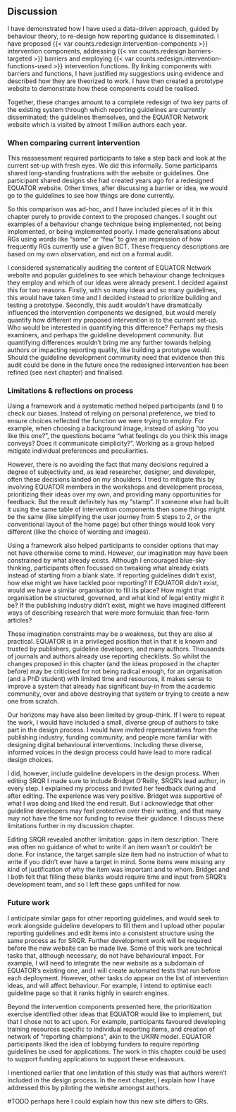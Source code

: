 ## Discussion

I have demonstrated how I have used a data-driven approach, guided by behaviour theory, to re-design how reporting guidance is disseminated. I have proposed {{< var counts.redesign.intervention-components >}} intervention components, addressing {{< var counts.redesign.barriers-targeted >}} barriers and employing {{< var counts.redesign.intervention-functions-used >}} intervention functions. By linking components with barriers and functions, I have justified my suggestions using evidence and described how they are theorized to work. I have then created a prototype website to demonstrate how these components could be realised.

Together, these changes amount to a complete redesign of two key parts of the existing system through which reporting guidelines are currently disseminated; the guidelines themselves, and the EQUATOR Network website which is visited by almost 1 million authors each year.

### When comparing current intervention

This reassessment required participants to take a step back and look at the current set-up with fresh eyes. We did this informally. Some participants shared long-standing frustrations with the website or guidelines. One participant shared designs she had created years ago for a redesigned EQUATOR website. Other times, after discussing a barrier or idea, we would go to the guidelines to see how things are  done currently.

So this comparison was ad-hoc, and I have included pieces of it in this chapter purely to provide context to the proposed changes. I sought out examples of a behaviour change technique being implemented, not being implemented, or being implemented poorly. I made generalisations about RGs using words like "some" or "few" to give an impression of how frequently RGs currently use a given BCT. These frequency descriptions are based on my own observation, and not on a formal audit.

I considered systematically auditing the content of EQUATOR Network website and popular guidelines to see which behaviour change techniques they employ and which of our ideas were already present. I decided against this  for two reasons. Firstly, with so many  ideas and so many guidelines, this would have taken time and I decided instead to prioritize building and testing a prototype. Secondly, this audit wouldn't have dramatically influenced the intervention components we designed, but would merely quantify how different my proposed intervention is to the current set-up. Who would be interested in quantifying this difference? Perhaps my thesis examiners, and perhaps the guideline development community. But quantifying differences wouldn't bring me any further towards helping authors or impacting reporting quality, like building a prototype would. Should the guideline development community need that evidence then this audit could be done in the future once the redesigned intervention has been refined (see next chapter) and finalised.

### Limitations & reflections on process

Using a framework and a systematic method helped participants (and I) to check our biases. Instead of relying on personal preference, we tried to ensure choices reflected the function we were trying to employ. For example, when choosing a background image, instead of asking "do you like this one?", the questions became "what feelings do you think this image conveys? Does it communicate simplicity?". Working as a group helped mitigate individual preferences and peculiarities.

However, there is no avoiding the fact that many decisions required a degree of subjectivity and, as lead researcher, designer, and developer, often these decisions landed on my shoulders. I tried to mitigate this by involving EQUATOR members in the workshops and development process, prioritizing their ideas over my own, and providing many opportunities for feedback. But the result definitely has my “stamp”. If someone else had built it using the same table of intervention components then some things might be the same (like simplifying the user journey from 5 steps to 2, or the conventional layout of the home page) but other things would look very different (like the choice of wording and images).

Using a framework also helped participants to consider options that may not have otherwise come to mind. However, our imagination may have been constrained by what already exists. Although I encouraged blue-sky thinking, participants often focussed on tweaking what already exists instead of starting from a blank slate. If reporting guidelines didn't exist, how else might we have tackled poor reporting? If EQUATOR didn't exist, would we have a similar organisation to fill its place? How might that organisation be structured, governed, and what kind of legal entity might it be? If the publishing industry didn't exist, might we have imagined different ways of describing research that were more formulaic than free-form articles?

These imagination constraints may be a weakness, but they are also al practical. EQUATOR is in a privileged position that in that it is known and trusted by publishers, guideline developers, and many authors. Thousands of journals and authors already use reporting checklists. So whilst the changes proposed in this chapter (and the ideas proposed in the chapter before) may be criticised for not being radical enough, for an organisation (and a PhD student) with limited time and resources, it makes sense to improve a system that already has significant buy-in from the academic community, over and above destroying that system or trying to create a new one from scratch.

Our horizons may have also been limited by group-think. If I were to repeat the work, I would have included a small, diverse group of authors to take part in the design process. I would have invited representatives from the publishing industry, funding community, and people more familiar with designing digital behavioural interventions. Including these diverse, informed voices in the design process could have lead to more radical design choices.

I did, however, include guideline developers in the design process. When editing SRQR I made sure to include Bridget O'Reilly, SRQR's lead author, in every step. I explained my process and invited her feedback during and after editing. The experience was very positive. Bridget was supportive of what I was doing and liked the end result. But I acknowledge that other guideline developers may feel protective over their writing, and that many may not have the time nor funding to revise their guidance. I discuss these limitations further in my discussion chapter.

Editing SRQR revealed another limitation: gaps in item description. There was often no guidance of what to write if an item wasn't or couldn't be done. For instance, the target sample size item had no instruction of what to write if you didn't ever have a target in mind. Some items were missing any kind of justification of why the item was important and to whom. Bridget and I both felt that filling these blanks would require time and input from SRQR's development team, and so I left these gaps unfilled for now.

### Future work

I anticipate similar gaps for other reporting guidelines, and would seek to work alongside guideline developers to fill them and I upload other popular reporting guidelines and edit items into a consistent structure using the same process as for SRQR. Further development work will be required before the new website can be made live. Some of this work are technical tasks that, although necessary, do not have behavioural impact. For example, I will need to integrate the new website as a subdomain of EQUATOR's existing one, and I will create automated tests that run before each deployment. However, other tasks _do_ appear on the list of intervention ideas, and will affect behaviour. For example, I intend to optimise each guideline page so that it ranks highly in search engines.

Beyond the intervention components presented here, the prioritization exercise identified other ideas that EQUATOR would like to implement, but that I chose not to act upon. For example, participants favoured developing training resources specific to individual reporting items, and creation of network of “reporting champions”, akin to the UKRN model. EQUATOR participants liked the idea of lobbying funders to require reporting guidelines be used for applications. The work in this chapter could be used to support funding applications to support these endeavours.

I mentioned earlier that one limitation of this study was that authors weren't included in the design process. In the next chapter, I explain how I have addressed this by piloting the website amongst authors.

#TODO perhaps here I could explain how this new site differs to GRs.